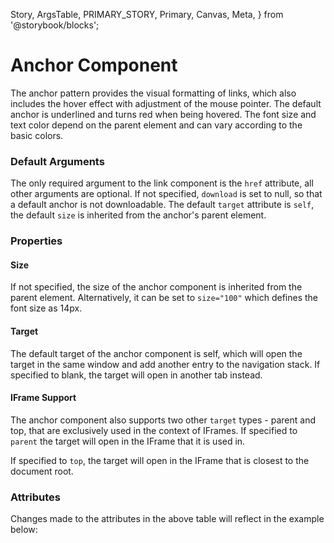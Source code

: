   Story,
  ArgsTable,
  PRIMARY_STORY,
  Primary,
  Canvas,
  Meta,
} from '@storybook/blocks';


<Meta of={AnchorStories} />

# Anchor Component

The anchor pattern provides the visual formatting of links, which also includes the hover effect with adjustment of the mouse pointer.
The default anchor is underlined and turns red when being hovered. The font size and text color depend on the parent element and can vary according to the basic colors.

### Default Arguments

<Canvas columns={3} withSource="open" withToolbar={false}>
  <Story id="components-interaction-anchor--story-010-default" />
</Canvas>

The only required argument to the link component is the `href` attribute, all other arguments are optional.
If not specified, `download` is set to null, so that a default anchor is not downloadable.
The default `target` attribute is `self`, the default `size` is inherited from the anchor's parent element.

### Properties

#### Size

<Canvas columns={3} withSource="open" withToolbar={false}>
  <Story id="components-interaction-anchor--story-020-size-100" />
</Canvas>

If not specified, the size of the anchor component is inherited from the parent element.
Alternatively, it can be set to `size="100"` which defines the font size as 14px.

#### Target

<Canvas columns={3} withSource="open" withToolbar={false}>
  <Story id="components-interaction-anchor--story-030-target-blank" />
</Canvas>

The default target of the anchor component is self, which will open the target in the same window and add another entry to the navigation stack.
If specified to blank, the target will open in another tab instead.

#### IFrame Support

The anchor component also supports two other `target` types - parent and top, that are exclusively used in the context of IFrames.
If specified to `parent` the target will open in the IFrame that it is used in.

If specified to `top`, the target will open in the IFrame that is closest to the document root.

### Attributes

<ArgsTable story={PRIMARY_STORY} />
Changes made to the attributes in the above table will reflect in the example below:
<Primary />
